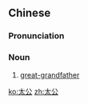 ==Chinese==
{{zh-forms}}

===Pronunciation===
{{zh-pron
|m=tàigōng
|c=taai3 gung1
|mn=thài-kong
|cat=n
}}

===Noun===
{{zh-noun}}

# {{lb|zh|dialect}} [[great-grandfather]]

[[ko:太公]]
[[zh:太公]]